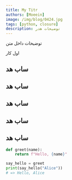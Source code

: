 ```yaml
---
title: My Titr
authors: [Moeein]
image: /img/blog/0424.jpg
tags: [python, closure]
description: توضیحات هدر
---
```


توضیحات داخل متن

اول کار

<!-- truncate -->

## ساب هد

## ساب هد

## ساب هد

## ساب هد

## ساب هد

```python
def greet(name):
    return f"Hello, {name}"

say_hello = greet
print(say_hello("Alice"))
# => Hello, Alice
```
